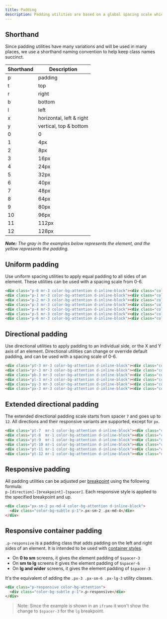 ```yaml
---
title: Padding
description: Padding utilities are based on a global spacing scale which helps keep horizontal and vertical spacing consistent. These utilities help us reduce the amount of custom CSS that could share the same properties, and allows to achieve many different page layouts using the same styles.
---
```


## Shorthand

Since padding utilities have many variations and will be used in many places, we use a shorthand naming convention to help keep class names succinct.

| Shorthand | Description |
| --- | --- |
| p | padding |
| t | top |
| r | right |
| b | bottom |
| l | left |
| x | horizontal, left & right |
| y | vertical, top & bottom |
| 0 | 0 |
| 1 | 4px |
| 2 | 8px |
| 3 | 16px |
| 4 | 24px |
| 5 | 32px |
| 6 | 40px |
| 7   | 48px  |
| 8   | 64px  |
| 9   | 80px  |
| 10  | 96px  |
| 11  | 112px |
| 12  | 128px |

_**Note:** The gray in the examples below represents the element, and the yellow represents the padding._

## Uniform padding

Use uniform spacing utilities to apply equal padding to all sides of an element. These utilities can be used with a spacing scale from 0-6.

```html live
<div class="p-0 mr-3 color-bg-attention d-inline-block"><div class="color-bg-subtle p-1">.p-0</div></div>
<div class="p-1 mr-3 color-bg-attention d-inline-block"><div class="color-bg-subtle p-1">.p-1</div></div>
<div class="p-2 mr-3 color-bg-attention d-inline-block"><div class="color-bg-subtle p-1">.p-2</div></div>
<div class="p-3 mr-3 color-bg-attention d-inline-block"><div class="color-bg-subtle p-1">.p-3</div></div>
<div class="p-4 mr-3 color-bg-attention d-inline-block"><div class="color-bg-subtle p-1">.p-4</div></div>
<div class="p-5 mr-3 color-bg-attention d-inline-block"><div class="color-bg-subtle p-1">.p-5</div></div>
<div class="p-6 mr-3 color-bg-attention d-inline-block"><div class="color-bg-subtle p-1">.p-6</div></div>
```

## Directional padding

Use directional utilities to apply padding to an individual side, or the X and Y axis of an element. Directional utilities can change or override default padding, and can be used with a spacing scale of 0-6.

```html live
<div class="pt-3 mr-3 color-bg-attention d-inline-block"><div class="color-bg-subtle p-1">.pt-3</div></div>
<div class="pr-3 mr-3 color-bg-attention d-inline-block"><div class="color-bg-subtle p-1">.pr-3</div></div>
<div class="pb-3 mr-3 color-bg-attention d-inline-block"><div class="color-bg-subtle p-1">.pb-3</div></div>
<div class="pl-3 mr-3 color-bg-attention d-inline-block"><div class="color-bg-subtle p-1">.pl-3</div></div>
<div class="py-3 mr-3 color-bg-attention d-inline-block"><div class="color-bg-subtle p-1">.py-3</div></div>
<div class="px-3 mr-3 color-bg-attention d-inline-block"><div class="color-bg-subtle p-1">.px-3</div></div>
```

## Extended directional padding

The extended directional padding scale starts from spacer `7` and goes up to `12`. All directions and their responsive variants are supported, except for `px`.

```html live
<div class="pt-7  mr-1 color-bg-attention d-inline-block"><div class="color-bg-subtle p-1">.pt-7</div></div>
<div class="pt-8  mr-1 color-bg-attention d-inline-block"><div class="color-bg-subtle p-1">.pt-8</div></div>
<div class="pt-9  mr-1 color-bg-attention d-inline-block"><div class="color-bg-subtle p-1">.pt-9</div></div>
<div class="pt-10 mr-1 color-bg-attention d-inline-block"><div class="color-bg-subtle p-1">.pt-10</div></div>
<div class="pt-11 mr-1 color-bg-attention d-inline-block"><div class="color-bg-subtle p-1">.pt-11</div></div>
<div class="pt-12 mr-1 color-bg-attention d-inline-block"><div class="color-bg-subtle p-1">.pt-12</div></div>
```


## Responsive padding

All padding utilities can be adjusted per [breakpoint](/support/breakpoints) using the following formula: <br /> `p-[direction]-[breakpoint]-[spacer]`. Each responsive style is applied to the specified breakpoint and up.

```html live
<div class="px-sm-2 px-md-4 color-bg-attention d-inline-block">
  <div class="color-bg-subtle p-1">.px-sm-2 .px-md-4</div>
</div>
```

## Responsive container padding

`.p-responsive` is a padding class that adds padding on the left and right sides of an element. It is intended to be used with [container styles](/utilities/grid#containers).

- On **0 to sm** screens, it gives the element padding of `$spacer-3`
- On **sm to lg** screens it gives the element padding of `$spacer-6`
- On **lg and wider** screens, it gives the element padding of `$spacer-3`

It's the equivalent of adding the `.px-3 .px-sm-6 .px-lg-3` utility classes.

```html live
<div class="p-responsive color-bg-attention">
  <div class="color-bg-subtle p-1">.p-responsive</div>
</div>
```

> Note: Since the example is shown in an `iframe` it won't show the change to `$spacer-3` for the `lg` breakpoint.
